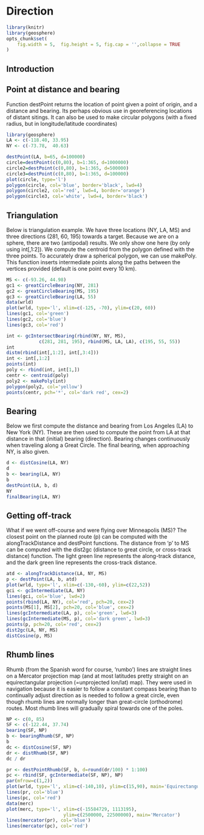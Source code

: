# Direction

```r
library(knitr)
library(geosphere)
opts_chunk$set(
	fig.width = 5,	fig.height = 5,	fig.cap = '',collapse = TRUE
)
```

## Introduction



## Point at distance and bearing

Function destPoint returns the location of point given a point of origin, and a distance and bearing. Its perhaps obvious use in georeferencing locations of distant sitings. It can also be used to make circular polygons (with a fixed radius, but in longitude/latitude coordinates)

```r
library(geosphere)
LA <- c(-118.40, 33.95)
NY <- c(-73.78,  40.63)

destPoint(LA, b=65, d=100000)
circle=destPoint(c(0,80), b=1:365, d=1000000)
circle2=destPoint(c(0,80), b=1:365, d=500000)
circle3=destPoint(c(0,80), b=1:365, d=100000)
plot(circle, type='l')
polygon(circle, col='blue', border='black', lwd=4)
polygon(circle2, col='red', lwd=4, border='orange')
polygon(circle3, col='white', lwd=4, border='black')
```


## Triangulation

Below is triangulation example. We have three locations (NY, LA, MS) and three directions (281, 60, 195) towards a target. Because we are on a sphere, there are two (antipodal) results. We only show one here (by only using int[,1:2]). We compute the centroid from the polygon defined with the three points. To accurately draw a spherical polygon, we can use makePoly. This function inserts intermediate points along the paths between the vertices provided (default is one point every 10 km).

```r
MS <- c(-93.26, 44.98)
gc1 <- greatCircleBearing(NY, 281)
gc2 <- greatCircleBearing(MS, 195)
gc3 <- greatCircleBearing(LA, 55)
data(wrld)
plot(wrld, type='l', xlim=c(-125, -70), ylim=c(20, 60))
lines(gc1, col='green')
lines(gc2, col='blue')
lines(gc3, col='red')

int <- gcIntersectBearing(rbind(NY, NY, MS), 
            c(281, 281, 195), rbind(MS, LA, LA), c(195, 55, 55))
int
distm(rbind(int[,1:2], int[,3:4]))
int <- int[,1:2]
points(int)
poly <- rbind(int, int[1,])
centr <- centroid(poly)
poly2 <- makePoly(int)
polygon(poly2, col='yellow')
points(centr, pch='*', col='dark red', cex=2)
```

## Bearing

Below we first compute the distance and bearing from Los Angeles (LA) to New York (NY). These are then used to compute the point from LA at that distance in that (initial) bearing (direction). Bearing changes continuously when traveling along a Great Circle. The final bearing, when approaching NY, is also given.  

```r
d <- distCosine(LA, NY)
d
b <- bearing(LA, NY)
b
destPoint(LA, b, d)
NY
finalBearing(LA, NY)
```


## Getting off-track

What if we went off-course and were flying over Minneapolis (MS)? The closest point on the planned route (p) can be computed with the alongTrackDistance and destPoint functions. The distance from 'p' to MS can be computed with the dist2gc (distance to great circle, or cross-track distance) function. The light green line represents the along-track distance, and the dark green line represents the cross-track distance.

```r
atd <- alongTrackDistance(LA, NY, MS)
p <- destPoint(LA, b, atd)
plot(wrld, type='l', xlim=c(-130,-60), ylim=c(22,52))
gci <- gcIntermediate(LA, NY)
lines(gci, col='blue', lwd=2)
points(rbind(LA, NY), col='red', pch=20, cex=2)
points(MS[1], MS[2], pch=20, col='blue', cex=2)
lines(gcIntermediate(LA, p), col='green', lwd=3)
lines(gcIntermediate(MS, p), col='dark green', lwd=3)
points(p, pch=20, col='red', cex=2)
dist2gc(LA, NY, MS)
distCosine(p, MS)
```

## Rhumb lines

Rhumb (from the Spanish word for course, 'rumbo') lines are straight lines on a Mercator projection map (and at most latitudes pretty straight on an equirectangular projection (=unprojected lon/lat) map). They were used in navigation because it is easier to follow a constant compass bearing than to continually adjust direction as is needed to follow a great circle, even though rhumb lines are normally longer than great-circle (orthodrome) routes. Most rhumb lines will gradually spiral towards one of the poles. 

```r
NP <- c(0, 85)
SF <- c(-122.44, 37.74)
bearing(SF, NP)
b <- bearingRhumb(SF, NP)
b
dc <- distCosine(SF, NP)
dr <- distRhumb(SF, NP)
dc / dr

pr <- destPointRhumb(SF, b, d=round(dr/100) * 1:100)
pc <- rbind(SF, gcIntermediate(SF, NP), NP)
par(mfrow=c(1,2))
plot(wrld, type='l', xlim=c(-140,10), ylim=c(15,90), main='Equirectangular')
lines(pr, col='blue')
lines(pc, col='red')
data(merc)
plot(merc, type='l', xlim=c(-15584729, 1113195), 
                     ylim=c(2500000, 22500000), main='Mercator')
lines(mercator(pr), col='blue')
lines(mercator(pc), col='red')
```

